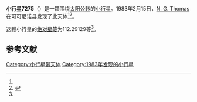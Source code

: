 {{Infobox planet
| bgcolour = #FFFFC0
| name = 7275
| symbol = 
| image = 
| caption = 
| discovery = yes
| discovery_ref = 
| discoverer = [[N._G._Thomas|N. G. Thomas]]
| discovery_site = [[可可尼诺县|可可尼诺县]] 
| discovered = 1983年2月15日
| designations = yes
| mp_name = 
| named_after = 
| alt_names = 1983 CY2/ 1991 UR3
| mp_category = [[主带小行星|主带小行星]]
| orbit_ref = <ref name="a">[http://ssd.jpl.nasa.gov/sbdb.cgi?sstr=7275 7275] {{Wayback|url=http://ssd.jpl.nasa.gov/sbdb.cgi?sstr=7275 |date=20201124023802 }}，小行星數據庫瀏覽器（JPL Small-Body Database Browser）－[[美国国家航空航天局|美国国家航空航天局]]喷气推进实验室</ref>
| epoch = 2456400.5 (2013年4月18日更新)
| aphelion = {{convert|3.1986713|AU|km|3|abbr=on|lk=out}}
| perihelion = {{convert|2.7929055|AU|km|3|abbr=on}}
| semimajor = {{convert|2.9957884|AU|km|3|abbr=on}}
| eccentricity = 0.0677227
| period = 1893.935309 [[日|日]]<br />5.19[[儒略年|儒略年]]
| avg_speed = 
| inclination = 9.17474
| asc_node = 326.16460
| mean_anomaly = 
| arg_peri = 112.29129
| satellites = 
| physical_characteristics = yes
| dimensions = 
| mass = 
| density = 
| surface_grav = 
| escape_velocity = 
| sidereal_day = 
| axial_tilt = 
| pole_ecliptic_lat = 
| pole_ecliptic_lon = 
| albedo = 
| temperatures= 
| temp_name1 = 
| mean_temp_1 = 
| max_temp_1 = 
| temp_name2 = 
| max_temp_2 = 
| spectral_type = 
| abs_magnitude = 112.29129
}}

'''小行星7275'''（{{lang-en|7275}}）是一颗围绕[[太阳|太阳]][[公转|公转]]的[[小行星|小行星]]。1983年2月15日，[[N._G._Thomas|N. G. Thomas]]在可可尼诺县发现了此天体<ref name="a" /><ref>{{cite news|title=小行星列表|url=http://cfa-www.harvard.edu/iau/lists/NumberedMPs.txt|accessdate=2013-07-08|newspaper=哈佛大学|archive-date=2008-05-17|archive-url=https://web.archive.org/web/20080517010638/http://cfa-www.harvard.edu/iau/lists/NumberedMPs.txt|dead-url=no}}</ref>。

这颗小行星的[[绝对星等|绝对星等]]为112.29129等<ref name="a" />。

==参考文献==
{{reflist}}
{{Minor Planet Number|[[小行星7274|小行星7274]]|[[小行星7276|小行星7276]]}}

{{小天体}}

[[Category:小行星带天体|Category:小行星带天体]]
[[Category:1983年发现的小行星|Category:1983年发现的小行星]]

{{asteroid-stub}}